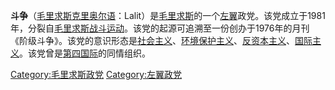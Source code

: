 '''斗争'''（[[毛里求斯克里奥尔语|毛里求斯克里奥尔语]]：Lalit）是[[毛里求斯|毛里求斯]]的一个[[左翼|左翼]]政党。该党成立于1981年，分裂自[[毛里求斯战斗运动|毛里求斯战斗运动]]。该党的起源可追溯至一份创办于1976年的月刊《阶级斗争》。该党的意识形态是[[社会主义|社会主义]]、[[环境保护主义|环境保护主义]]、[[反资本主义|反资本主义]]、[[国际主义|国际主义]]。该党曾是[[第四国际|第四国际]]的同情组织。

[[Category:毛里求斯政党|Category:毛里求斯政党]]
[[Category:左翼政党|Category:左翼政党]]
